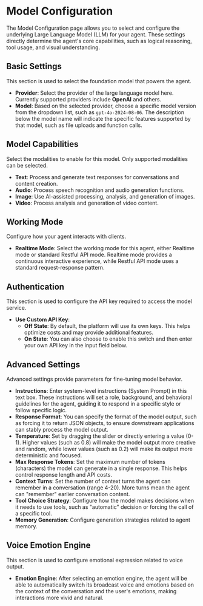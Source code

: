 # Model Configuration

The Model Configuration page allows you to select and configure the underlying Large Language Model (LLM) for your agent. These settings directly determine the agent's core capabilities, such as logical reasoning, tool usage, and visual understanding.

## Basic Settings

This section is used to select the foundation model that powers the agent.

- **Provider**: Select the provider of the large language model here. Currently supported providers include **OpenAI** and others.
- **Model**: Based on the selected provider, choose a specific model version from the dropdown list, such as `gpt-4o-2024-08-06`. The description below the model name will indicate the specific features supported by that model, such as file uploads and function calls.

## Model Capabilities

Select the modalities to enable for this model. Only supported modalities can be selected.

- **Text**: Process and generate text responses for conversations and content creation.
- **Audio**: Process speech recognition and audio generation functions.
- **Image**: Use AI-assisted processing, analysis, and generation of images.
- **Video**: Process analysis and generation of video content.

## Working Mode

Configure how your agent interacts with clients.

- **Realtime Mode**: Select the working mode for this agent, either Realtime mode or standard Restful API mode. Realtime mode provides a continuous interactive experience, while Restful API mode uses a standard request-response pattern.

## Authentication

This section is used to configure the API key required to access the model service.

- **Use Custom API Key**:
  - **Off State**: By default, the platform will use its own keys. This helps optimize costs and may provide additional features.
  - **On State**: You can also choose to enable this switch and then enter your own API key in the input field below.

## Advanced Settings

Advanced settings provide parameters for fine-tuning model behavior.

- **Instructions**: Enter system-level instructions (System Prompt) in this text box. These instructions will set a role, background, and behavioral guidelines for the agent, guiding it to respond in a specific style or follow specific logic.
- **Response Format**: You can specify the format of the model output, such as forcing it to return JSON objects, to ensure downstream applications can stably process the model output.
- **Temperature**: Set by dragging the slider or directly entering a value (0-1). Higher values (such as 0.8) will make the model output more creative and random, while lower values (such as 0.2) will make its output more deterministic and focused.
- **Max Response Tokens**: Set the maximum number of tokens (characters) the model can generate in a single response. This helps control response length and API costs.
- **Context Turns**: Set the number of context turns the agent can remember in a conversation (range 4-20). More turns mean the agent can "remember" earlier conversation content.
- **Tool Choice Strategy**: Configure how the model makes decisions when it needs to use tools, such as "automatic" decision or forcing the call of a specific tool.
- **Memory Generation**: Configure generation strategies related to agent memory.

## Voice Emotion Engine

This section is used to configure emotional expression related to voice output.

- **Emotion Engine**: After selecting an emotion engine, the agent will be able to automatically switch its broadcast voice and emotions based on the context of the conversation and the user's emotions, making interactions more vivid and natural.

